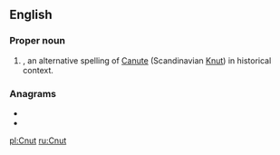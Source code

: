 ==English==

===Proper noun===
{{en-proper noun}}

# {{given name|male|from=Germanic}}, an alternative spelling of [[Canute]] (Scandinavian [[Knut]]) in historical context.

===Anagrams===
* {{l|en|cunt}}
* {{l|en|unct}}

[[pl:Cnut]]
[[ru:Cnut]]